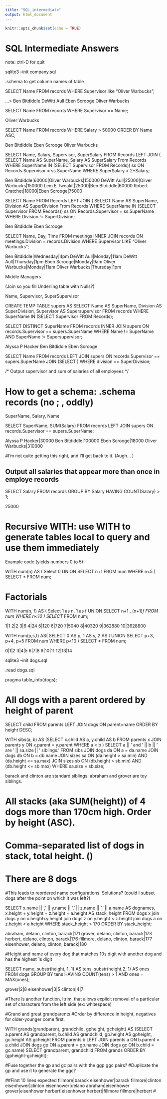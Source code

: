 ```yaml
---
title: "SQL_intermediate"
output: html_document
---
```


```r
knitr::opts_chunk$set(echo = TRUE)
```

# SQL Intermediate Answers
note: ctrl-D for quit

sqlite3 --init company.sql

.schema to get column names of table



SELECT Name FROM records
WHERE Supervisor like "Oliver Warbucks";

...> Ben Bitdiddle
DeWitt Aull
Eben Scrooge
Oliver Warbucks

SELECT Name FROM records
WHERE Supervisor == Name;

Oliver Warbucks

SELECT Name FROM records
WHERE Salary > 50000
ORDER BY Name ASC;

Ben Bitdiddle
Eben Scrooge
Oliver Warbucks

SELECT Name, Salary, Supervisor, SuperSalary FROM
Records LEFT JOIN (
SELECT Name AS SuperName, Salary AS SuperSalary From Records
WHERE SuperName IN (SELECT Supervisor FROM Records)) ss 
ON Records.Supervisor = ss.SuperName
WHERE SuperSalary > 2*Salary;

Ben Bitdiddle|60000|Oliver Warbucks|150000
DeWitt Aull|25000|Oliver Warbucks|150000
Lem E Tweakit|25000|Ben Bitdiddle|60000
Robert Cratchet|18000|Eben Scrooge|75000

SELECT Name FROM
Records LEFT JOIN (
SELECT Name AS SuperName, Division AS SuperDivision From Records
WHERE SuperName IN (SELECT Supervisor FROM Records)) ss
ON Records.Supervisor = ss.SuperName
WHERE Division != SuperDivision;

Ben Bitdiddle
Eben Scrooge

SELECT Name, Day, Time FROM
meetings INNER JOIN records ON meetings.Division = records.Division
WHERE Supervisor LIKE "Oliver Warbucks";

Ben Bitdiddle|Wednesday|4pm
DeWitt Aull|Monday|11am
DeWitt Aull|Thursday|1pm
Eben Scrooge|Monday|9am
Oliver Warbucks|Monday|11am
Oliver Warbucks|Thursday|1pm

Middle Managers

(Join so you fill Underling table with Nulls?)

Name, Supervisor, SuperSupervisor

CREATE TEMP TABLE supers AS SELECT Name AS SuperName, Division AS SuperDivision, Supervisor AS Supersupervisor 
FROM records WHERE SuperName IN (SELECT Supervisor FROM Records);

SELECT DISTINCT SuperName FROM
records INNER JOIN supers ON records.Supervisor == supers.SuperName
WHERE Name != SuperName AND SuperName != Supersupervisor;

Alyssa P Hacker
Ben Bitdiddle
Eben Scrooge


SELECT Name FROM
records LEFT JOIN supers ON records.Supervisor == supers.SuperName
JOIN (SELECT )
WHERE division == SuperDivision;

/* Output supervisor and sum of salaries of all employees  */

# How to get a schema: .schema records (no ; , oddly)

SuperName, Salary, Name

SELECT SuperName, SUM(Salary) FROM
records LEFT JOIN supers ON records.Supervisor == supers.SuperName;

Alyssa P Hacker|30000
Ben Bitdiddle|100000
Eben Scrooge|18000
Oliver Warbucks|310000

#I'm not quite getting this right, and I'll get back to it. (Augh... )


## Output all salaries that appear more than once in employe records

SELECT Salary FROM records
GROUP BY Salary
HAVING COUNT(Salary) > 1;

25000

# Recursive WITH: use WITH to generate tables local to query and use them immediately

Example code (yields numbers 0 to 5):

WITH num(n) AS (
  Select 0 UNION
  SELECT n+1 FROM num WHERE n<5
  )
  SELECT * FROM num;

# Factorials

WITH num(n, f) AS (
  Select 1 as n, 1 as f UNION
  SELECT n+1 , (n+1)*f FROM num WHERE n<10
  )
  SELECT * FROM num;
  
1|1
2|2
3|6
4|24
5|120
6|720
7|5040
8|40320
9|362880
10|3628800


WITH num(p,s,t) AS(
  SELECT 0 AS p, 1 AS s, 2 AS t UNION
  SELECT p+3, p+4, p+5 FROM num WHERE p<10
  )
  SELECT  * FROM num;
  
0|1|2
3|4|5
6|7|8
9|10|11
12|13|14


sqlite3 --init dogs.sql

.read dogs.sql

pragma table_info(dogs);

# All dogs with a parent ordered by height of parent

SELECT child FROM parents
  LEFT JOIN dogs ON parent=name
  ORDER BY height DESC;

WITH sibs(a, b) AS
  (SELECT x.child AS a, y.child AS b
  FROM parents x JOIN parents y ON x.parent = y.parent
  WHERE a < b
  )
SELECT a || ' and ' || b || ' are ' || sa.size || ' siblings.'
  FROM sibs
    JOIN dogs da ON a = da.name
    JOIN dogs db ON b = db.name
    JOIN sizes sa ON (da.height > sa.min) AND (da.height <= sa.max)
    JOIN sizes sb ON (db.height > sb.min) AND (db.height <= sb.max)
    WHERE sa.size = sb.size;
    
barack and clinton are standard siblings.
abraham and grover are toy siblings.

# All stacks (aka SUM(height)) of 4 dogs more than 170cm high. Order by height (ASC).
# Comma-separated list of dogs in stack, total height. ()
# There are 8 dogs


#This leads to reordered name configurations. Solutions? (could I subset dogs after the point on which it was left?)

SELECT x.name || ', ' || y.name || ', ' || z.name || ', ' || a.name AS dognames, 
x.height + y.height + z.height + a.height AS stack_height
FROM dogs x join dogs y on x.height<y.height
join dogs z on y.height < z.height
join dogs a on z.height < a.height
WHERE stack_height > 170
ORDER BY stack_height;

abraham, delano, clinton, barack|171
grover, delano, clinton, barack|173
herbert, delano, clinton, barack|176
fillmore, delano, clinton, barack|177
eisenhower, delano, clinton, barack|180


#Height and name of every dog that matches 10s digit with another dog and has the highest 1s digit

SELECT name, substr(height, 1, 1) AS tens, substr(height,2, 1) AS ones FROM dogs
GROUP BY tens
HAVING COUNT(tens) > 1 AND ones = MAX(ones);

grover|2|8
eisenhower|3|5
clinton|4|7

#There is another function, ltrim, that allows explicit removal of a particular set of characters from the left side (ex: whitespace)


#Grand and great grandparents
#Order by difference in height, negatives for older-younger come first.

WITH grands(grandparent, grandchild, gpheight, gcheight) AS
(SELECT a.parent AS grandparent, b.child AS grandchild, gp.height AS gpheight, gc.height AS gcheight FROM 
parents b LEFT JOIN parents a ON b.parent = a.child
JOIN dogs gp ON a.parent =  gp.name
JOIN dogs gc ON b.child = gc.name)
SELECT grandparent, grandchild FROM grands
ORDER BY (gpheight-gcheight);

#Fuse together the gp and gc pairs with the ggp ggc pairs?
#Duplicate the gp and use it to generate the ggc?

##First 10 lines expected
fillmore|barack
eisenhower|barack
fillmore|clinton
eisenhower|clinton
eisenhower|delano
abraham|eisenhower
grover|eisenhower
herbert|eisenhower
herbert|fillmore
fillmore|herbert
#




